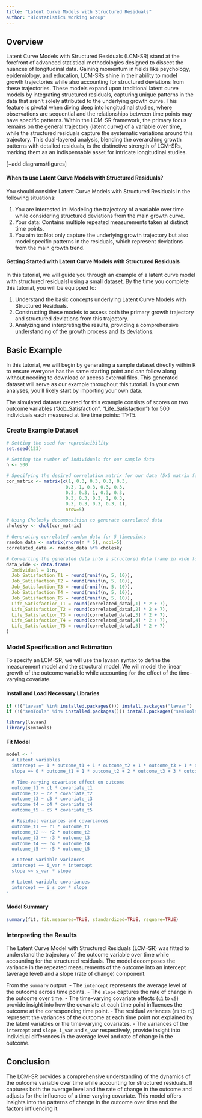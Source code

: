 ```yaml
---
title: "Latent Curve Models with Structured Residuals"
author: "Biostatistics Working Group"
---
```


## Overview
Latent Curve Models with Structured Residuals (LCM-SR) stand at the forefront of advanced statistical methodologies designed to dissect the nuances of longitudinal data. Gaining momentum in fields like psychology, epidemiology, and education, LCM-SRs shine in their ability to model growth trajectories while also accounting for structured deviations from these trajectories. These models expand upon traditional latent curve models by integrating structured residuals, capturing unique patterns in the data that aren't solely attributed to the underlying growth curve. This feature is pivotal when diving deep into longitudinal studies, where observations are sequential and the relationships between time points may have specific patterns. Within the LCM-SR framework, the primary focus remains on the general trajectory (latent curve) of a variable over time, while the structured residuals capture the systematic variations around this trajectory. This dual-layered analysis, blending the overarching growth patterns with detailed residuals, is the distinctive strength of LCM-SRs, marking them as an indispensable asset for intricate longitudinal studies.

[+add diagrams/figures]

#### When to use Latent Curve Models with Structured Residuals?
You should consider Latent Curve Models with Structured Residuals in the following situations:

1. You are interested in: Modeling the trajectory of a variable over time while considering structured deviations from the main growth curve.
2. Your data: Contains multiple repeated measurements taken at distinct time points.
3. You aim to: Not only capture the underlying growth trajectory but also model specific patterns in the residuals, which represent deviations from the main growth trend.

#### Getting Started with Latent Curve Models with Structured Residuals
In this tutorial, we will guide you through an example of a latent curve model with structured residualsl using a small dataset. By the time you complete this tutorial, you will be equipped to:

1. Understand the basic concepts underlying Latent Curve Models with Structured Residuals.
2. Constructing these models to assess both the primary growth trajectory and structured deviations from this trajectory.
3. Analyzing and interpreting the results, providing a comprehensive understanding of the growth process and its deviations.

## Basic Example
In this tutorial, we will begin by generating a sample dataset directly within R to ensure everyone has the same starting point and can follow along without needing to download or access external files. This generated dataset will serve as our example throughout this tutorial. In your own analyses, you'll likely start by importing your own data.

The simulated dataset created for this example consists of scores on two outcome variables ("Job_Satisfaction", "Life_Satisfaction") for 500 individuals each measured at five time points: T1-T5. 

### Create Example Dataset
```r

# Setting the seed for reproducibility
set.seed(123)

# Setting the number of individuals for our sample data
n <- 500

# Specifying the desired correlation matrix for our data (5x5 matrix for 5 timepoints)
cor_matrix <- matrix(c(1, 0.3, 0.3, 0.3, 0.3,
                      0.3, 1, 0.3, 0.3, 0.3,
                      0.3, 0.3, 1, 0.3, 0.3,
                      0.3, 0.3, 0.3, 1, 0.3,
                      0.3, 0.3, 0.3, 0.3, 1), 
                      nrow=5)

# Using Cholesky decomposition to generate correlated data
cholesky <- chol(cor_matrix)

# Generating correlated random data for 5 timepoints
random_data <- matrix(rnorm(n * 5), ncol=5)
correlated_data <- random_data %*% cholesky

# Converting the generated data into a structured data frame in wide format
data_wide <- data.frame(
  Individual = 1:n,
  Job_Satisfaction_T1 = round(runif(n, 5, 10)),
  Job_Satisfaction_T2 = round(runif(n, 5, 10)),
  Job_Satisfaction_T3 = round(runif(n, 5, 10)),
  Job_Satisfaction_T4 = round(runif(n, 5, 10)),
  Job_Satisfaction_T5 = round(runif(n, 5, 10)),
  Life_Satisfaction_T1 = round(correlated_data[,1] * 2 + 7),
  Life_Satisfaction_T2 = round(correlated_data[,2] * 2 + 7),
  Life_Satisfaction_T3 = round(correlated_data[,3] * 2 + 7),
  Life_Satisfaction_T4 = round(correlated_data[,4] * 2 + 7),
  Life_Satisfaction_T5 = round(correlated_data[,5] * 2 + 7)
)

```

### Model Specification and Estimation
To specify an LCM-SR, we will use the lavaan syntax to define the measurement model and the structural model. We will model the linear growth of the outcome variable while accounting for the effect of the time-varying covariate.

#### Install and Load Necessary Libraries
```r
if (!("lavaan" %in% installed.packages())) install.packages("lavaan")
if (!("semTools" %in% installed.packages())) install.packages("semTools")

library(lavaan)
library(semTools)
```

#### Fit Model
```r

model <- '
  # Latent variables
  intercept =~ 1 * outcome_t1 + 1 * outcome_t2 + 1 * outcome_t3 + 1 * outcome_t4 + 1 * outcome_t5
  slope =~ 0 * outcome_t1 + 1 * outcome_t2 + 2 * outcome_t3 + 3 * outcome_t4 + 4 * outcome_t5

  # Time-varying covariate effect on outcome
  outcome_t1 ~ c1 * covariate_t1
  outcome_t2 ~ c2 * covariate_t2
  outcome_t3 ~ c3 * covariate_t3
  outcome_t4 ~ c4 * covariate_t4
  outcome_t5 ~ c5 * covariate_t5

  # Residual variances and covariances
  outcome_t1 ~~ r1 * outcome_t1
  outcome_t2 ~~ r2 * outcome_t2
  outcome_t3 ~~ r3 * outcome_t3
  outcome_t4 ~~ r4 * outcome_t4
  outcome_t5 ~~ r5 * outcome_t5

  # Latent variable variances
  intercept ~~ i_var * intercept
  slope ~~ s_var * slope

  # Latent variable covariances
  intercept ~~ i_s_cov * slope
'
```

#### Model Summary
```r
summary(fit, fit.measures=TRUE, standardized=TRUE, rsquare=TRUE)
```

### Interpreting the Results
The Latent Curve Model with Structured Residuals (LCM-SR) was fitted to understand the trajectory of the outcome variable over time while accounting for the structured residuals. The model decomposes the variance in the repeated measurements of the outcome into an intercept (average level) and a slope (rate of change) component. 

From the `summary` output:
- The `intercept` represents the average level of the outcome across time points.
- The `slope` captures the rate of change in the outcome over time.
- The time-varying covariate effects (`c1` to `c5`) provide insight into how the covariate at each time point influences the outcome at the corresponding time point.
- The residual variances (`r1` to `r5`) represent the variances of the outcome at each time point not explained by the latent variables or the time-varying covariates.
- The variances of the `intercept` and `slope`, `i_var` and `s_var` respectively, provide insight into individual differences in the average level and rate of change in the outcome.

## Conclusion
The LCM-SR provides a comprehensive understanding of the dynamics of the outcome variable over time while accounting for structured residuals. It captures both the average level and the rate of change in the outcome and adjusts for the influence of a time-varying covariate. This model offers insights into the patterns of change in the outcome over time and the factors influencing it.





